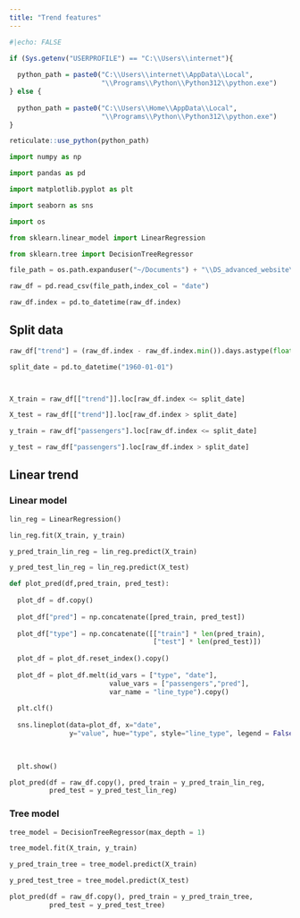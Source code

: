 ```yaml
---
title: "Trend features"
---
```


```r
#|echo: FALSE

if (Sys.getenv("USERPROFILE") == "C:\\Users\\internet"){
  
  python_path = paste0("C:\\Users\\internet\\AppData\\Local",
                       "\\Programs\\Python\\Python312\\python.exe")
} else {
  
  python_path = paste0("C:\\Users\\Home\\AppData\\Local",
                       "\\Programs\\Python\\Python312\\python.exe")
}

reticulate::use_python(python_path)

```

```python

import numpy as np

import pandas as pd

import matplotlib.pyplot as plt

import seaborn as sns

import os 

from sklearn.linear_model import LinearRegression

from sklearn.tree import DecisionTreeRegressor

```

```python

file_path = os.path.expanduser("~/Documents") + "\\DS_advanced_website\\data\\example_air_passengers.csv"

raw_df = pd.read_csv(file_path,index_col = "date")

raw_df.index = pd.to_datetime(raw_df.index)


```

## Split data

```python


raw_df["trend"] = (raw_df.index - raw_df.index.min()).days.astype(float)

split_date = pd.to_datetime("1960-01-01")



X_train = raw_df[["trend"]].loc[raw_df.index <= split_date]

X_test = raw_df[["trend"]].loc[raw_df.index > split_date]

y_train = raw_df["passengers"].loc[raw_df.index <= split_date]

y_test = raw_df["passengers"].loc[raw_df.index > split_date]


```




## Linear trend

### Linear model

```python

lin_reg = LinearRegression()

lin_reg.fit(X_train, y_train)

y_pred_train_lin_reg = lin_reg.predict(X_train)

y_pred_test_lin_reg = lin_reg.predict(X_test)


```


```python

def plot_pred(df,pred_train, pred_test):
  
  plot_df = df.copy()
  
  plot_df["pred"] = np.concatenate([pred_train, pred_test])
  
  plot_df["type"] = np.concatenate([["train"] * len(pred_train),
                                    ["test"] * len(pred_test)])
  
  plot_df = plot_df.reset_index().copy()
                                    
  plot_df = plot_df.melt(id_vars = ["type", "date"],
                         value_vars = ["passengers","pred"],
                         var_name = "line_type").copy()
                         
  plt.clf()
                         
  sns.lineplot(data=plot_df, x="date",
               y="value", hue="type", style="line_type", legend = False)
  
  

  plt.show()


```

```python

plot_pred(df = raw_df.copy(), pred_train = y_pred_train_lin_reg,
          pred_test = y_pred_test_lin_reg)


```

### Tree model

```python

tree_model = DecisionTreeRegressor(max_depth = 1)

tree_model.fit(X_train, y_train)

y_pred_train_tree = tree_model.predict(X_train)

y_pred_test_tree = tree_model.predict(X_test)


```


```python

plot_pred(df = raw_df.copy(), pred_train = y_pred_train_tree,
          pred_test = y_pred_test_tree)


```

